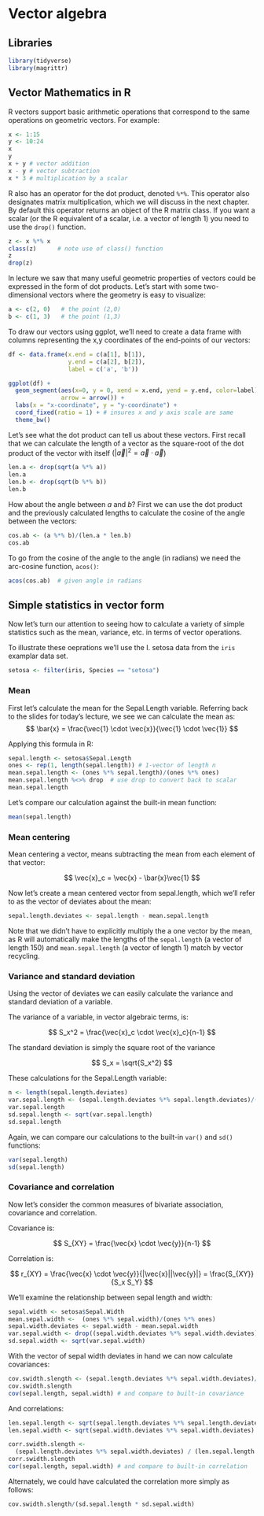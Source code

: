 # Vector algebra

## Libraries

```r
library(tidyverse)
library(magrittr)
```

## Vector Mathematics in R

R vectors support basic arithmetic operations that correspond to the same operations on geometric vectors. For example:

```r
x <- 1:15
y <- 10:24
x
y
x + y # vector addition
x - y # vector subtraction
x * 3 # multiplication by a scalar
```



R also has an operator for the dot product, denoted `%*%`.
This operator also designates matrix multiplication, which we will
discuss in the next chapter. By default this operator returns an object of the R
matrix class. If you want a scalar (or the R equivalent of a scalar,
i.e. a vector of length 1) you need to use the `drop()` function.

```r
z <- x %*% x
class(z)      # note use of class() function
z
drop(z)
```


In lecture we saw that many useful geometric properties of vectors could be expressed in the form of dot products. Let's start with some two-dimensional vectors where the geometry is  easy to visualize:

```r
a <- c(2, 0)   # the point (2,0)
b <- c(1, 3)   # the point (1,3)
```

To draw our vectors using ggplot, we'll need to create a data frame with columns representing the x,y coordinates of the end-points of our vectors: 

```r
df <- data.frame(x.end = c(a[1], b[1]),
                 y.end = c(a[2], b[2]),
                 label = c('a', 'b'))

ggplot(df) + 
  geom_segment(aes(x=0, y = 0, xend = x.end, yend = y.end, color=label), 
               arrow = arrow()) +
  labs(x = "x-coordinate", y = "y-coordinate") + 
  coord_fixed(ratio = 1) + # insures x and y axis scale are same
  theme_bw()
```



Let's see what the dot product can tell us about these vectors. First recall that we can calculate the length of a vector as the square-root of the dot product of the vector with itself ($\vert\vec{a}\vert^2  =  \vec{a} \cdot \vec{a}$)

```r
len.a <- drop(sqrt(a %*% a))
len.a
len.b <- drop(sqrt(b %*% b))
len.b
```

How about the angle between $a$ and $b$?  First we can use the dot product and the previously calculated lengths to calculate the cosine of the angle between the vectors:

```r
cos.ab <- (a %*% b)/(len.a * len.b)
cos.ab
```

To go from the cosine of the angle to the angle (in radians) we need the arc-cosine function, `acos()`:

```r
acos(cos.ab)  # given angle in radians
```



## Simple statistics in vector form

Now let's turn our attention to seeing how to calculate a variety of simple statistics such as the mean, variance, etc. in terms of vector operations. 

To illustrate these oeprations we'll use the I. setosa data from the `iris` examplar data set.

```r
setosa <- filter(iris, Species == "setosa")
```

### Mean

First let's calculate the mean for the Sepal.Length variable. Referring back to the slides for today's lecture, we see we can calculate the mean as:
$$
\bar{x} = \frac{\vec{1} \cdot \vec{x}}{\vec{1} \cdot \vec{1}}
$$

Applying this formula in R:

```r
sepal.length <- setosa$Sepal.Length
ones <- rep(1, length(sepal.length)) # 1-vector of length n
mean.sepal.length <- (ones %*% sepal.length)/(ones %*% ones)
mean.sepal.length %<>% drop  # use drop to convert back to scalar
mean.sepal.length
```

Let's compare our calculation against the built-in mean function:

```r
mean(sepal.length)
```

### Mean centering

Mean centering a vector, means subtracting the mean from each element of that vector:

$$
\vec{x}_c = \vec{x} - \bar{x}\vec{1}
$$

Now let's create a mean centered vector from sepal.length, which we'll refer to as the vector of deviates about the mean:

```r
sepal.length.deviates <- sepal.length - mean.sepal.length  
```

Note that we didn't have to explicitly multiply the a one vector by the mean, as R will automatically make the lengths of the `sepal.length` (a vector of length 150) and `mean.sepal.length` (a vector of length 1) match by vector recycling.

### Variance and standard deviation

Using the vector of deviates we can easily calculate the variance and standard deviation of a variable.

The variance of a variable, in vector algebraic terms, is:

$$
S_x^2 = \frac{\vec{x}_c \cdot \vec{x}_c}{n-1}
$$

The standard deviation is simply the square root of the variance

$$
S_x = \sqrt{S_x^2} 
$$

These calculations for the Sepal.Length variable:

```r
n <- length(sepal.length.deviates)
var.sepal.length <- (sepal.length.deviates %*% sepal.length.deviates)/(n-1) 
var.sepal.length
sd.sepal.length <- sqrt(var.sepal.length)
sd.sepal.length
```

Again, we can compare our calculations to the built-in `var()` and `sd()` functions:

```r
var(sepal.length)
sd(sepal.length)
```

### Covariance and correlation

Now let's consider the common measures of bivariate association, covariance and correlation.

Covariance is:

$$
S_{XY} = \frac{\vec{x} \cdot \vec{y}}{n-1}
$$

Correlation is:

$$
r_{XY} = \frac{\vec{x} \cdot \vec{y}}{|\vec{x}||\vec{y}|} = \frac{S_{XY}}{S_x S_Y}
$$


We'll examine the relationship between sepal length and width:

```r
sepal.width <- setosa$Sepal.Width
mean.sepal.width <-  (ones %*% sepal.width)/(ones %*% ones) 
sepal.width.deviates <- sepal.width - mean.sepal.width
var.sepal.width <- drop((sepal.width.deviates %*% sepal.width.deviates)/(n-1))
sd.sepal.width <- sqrt(var.sepal.width)
```

With the vector of sepal width deviates in hand we can now calculate covariances:

```r
cov.swidth.slength <- (sepal.length.deviates %*% sepal.width.deviates)/(n-1)
cov.swidth.slength
cov(sepal.length, sepal.width) # and compare to built-in covariance
```

And correlations:

```r
len.sepal.length <- sqrt(sepal.length.deviates %*% sepal.length.deviates)
len.sepal.width <- sqrt(sepal.width.deviates %*% sepal.width.deviates) 

corr.swidth.slength <- 
  (sepal.length.deviates %*% sepal.width.deviates) / (len.sepal.length * len.sepal.width)
corr.swidth.slength
cor(sepal.length, sepal.width) # and compare to built-in correlation
```

Alternately, we could have calculated the correlation more simply as follows:

```r
cov.swidth.slength/(sd.sepal.length * sd.sepal.width)
```
